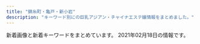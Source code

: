 ```yaml
---
title: "錦糸町・亀戸・新小岩"
description: "キーワード別にの巨乳アジアン・チャイナエステ嬢情報をまとめました。"
---
```


新着画像と新着キーワードをまとめています。
2021年02月18日の情報です。

<DmmAffiliateIns />
<KeywordTable
  shops={
    [
    {
        "name": "\u30d1\u30bf\u30e4",
        "keywords": {
            "\u30bb\u30af\u30b7\u30fc": 1,
            "C": 13
        },
        "station": "JR\u5c0f\u5ca9\u99c5\u5357\u53e3",
        "url": "http://thaipataya.chm.jp/",
        "img_links": [
            "https://chm.jp/domains1/thaipataya/myimg/imgcom37740_sp.png",
            "https://chm.jp/domains1/thaipataya/myimg/imgcom37359_sp.jpg",
            "https://chm.jp/domains1/thaipataya/myimg/imgcom37360_sp.jpg",
            "https://chm.jp/domains1/thaipataya/myimg/imgcom37361_sp.png",
            "https://chm.jp/domains1/thaipataya/myimg/imgcom36605_sp.jpg",
            "https://chm.jp/domains1/thaipataya/myimg/imgcom37655_sp.jpg",
            "https://chm.jp/domains1/thaipataya/myimg/imgcom37663_sp.jpg",
            "https://chm.jp/domains1/thaipataya/myimg/imgcom37656_sp.jpg",
            "https://chm.jp/domains1/thaipataya/myimg/imgcom37733_sp.png",
            "https://chm.jp/domains1/thaipataya/myimg/imgcom37737_sp.png",
            "https://chm.jp/domains1/thaipataya/myimg/imgcom37840_sp.jpg",
            "https://chm.jp/domains1/thaipataya/myimg/imgcom36607_sp.jpg",
            "https://chm.jp/domains1/thaipataya/myimg/imgcom36634_sp.jpg",
            "https://chm.jp/domains1/thaipataya/myimg/imgcom37725_sp.png",
            "https://chm.jp/domains1/thaipataya/myimg/imgcom36633_sp.jpg",
            "https://chm.jp/domains1/thaipataya/myimg/slideimg36560_sp.jpg",
            "https://chm.jp/domains1/thaipataya/myimg/imgcom37839_sp.jpg",
            "https://chm.jp/domains1/thaipataya/myimg/imgcom36579_sp.jpg",
            "https://chm.jp/domains1/thaipataya/myimg/imgcom36606_sp.jpg",
            "https://chm.jp/domains1/thaipataya/myimg/imgcom37841_sp.jpg",
            "https://chm.jp/domains1/thaipataya/myimg/imgcom37834_sp.jpg",
            "https://chm.jp/domains1/thaipataya/myimg/slideimg36562_sp.jpg",
            "https://chm.jp/domains1/thaipataya/myimg/imgcom37728_sp.png",
            "https://chm.jp/domains1/thaipataya/myimg/imgcom36582_sp.jpg",
            "https://chm.jp/domains1/thaipataya/myimg/imgcom37730_sp.png",
            "https://chm.jp/domains1/thaipataya/myimg/imgcom37659_sp.png",
            "https://chm.jp/domains1/thaipataya/myimg/imgcom37668_sp.png",
            "https://chm.jp/domains1/thaipataya/myimg/imgcom37727_sp.png",
            "https://chm.jp/domains1/thaipataya/myimg/imgcom36604_sp.jpg",
            "https://chm.jp/domains1/thaipataya/myimg/imgcom37665_sp.jpg",
            "https://chm.jp/domains1/thaipataya/myimg/imgcom36613_sp.jpg",
            "https://chm.jp/domains1/thaipataya/myimg/imgcom37358_sp.jpg",
            "https://chm.jp/domains1/thaipataya/myimg/imgcom37710_sp.jpg",
            "https://chm.jp/domains1/thaipataya/myimg/imgcom37660_sp.png",
            "https://chm.jp/domains1/thaipataya/myimg/imgcom36565_sp.jpg",
            "https://chm.jp/domains1/thaipataya/myimg/imgcom37654_sp.jpg",
            "https://chm.jp/domains1/thaipataya/myimg/imgcom37667_sp.png",
            "https://chm.jp/domains1/thaipataya/myimg/imgcom36580_sp.jpg",
            "https://chm.jp/domains1/thaipataya/myimg/imgcom37068_sp.png",
            "https://chm.jp/domains1/thaipataya/myimg/imgcom36566_sp.png",
            "https://chm.jp/domains1/thaipataya/myimg/imgcom36635_sp.jpg",
            "https://chm.jp/domains1/thaipataya/myimg/imgcom37174_sp.png",
            "https://chm.jp/domains1/thaipataya/myimg/imgcom37662_sp.png",
            "https://chm.jp/domains1/thaipataya/myimg/imgcom37657_sp.jpg",
            "https://chm.jp/domains1/thaipataya/myimg/imgcom36581_sp.jpg",
            "https://chm.jp/domains1/thaipataya/myimg/imgcom37661_sp.png",
            "https://chm.jp/domains1/thaipataya/myimg/imgcom37789_sp.png",
            "https://chm.jp/domains1/thaipataya/myimg/imgcom37666_sp.jpg",
            "https://chm.jp/domains1/thaipataya/myimg/imgcom37734_sp.png",
            "https://chm.jp/domains1/thaipataya/myimg/imgcom36577_sp.jpg",
            "https://chm.jp/domains1/thaipataya/myimg/imgcom37356_sp.jpg",
            "https://chm.jp/domains1/thaipataya/myimg/imgcom36615_sp.png",
            "https://chm.jp/domains1/thaipataya/myimg/imgcom37916_sp.jpg",
            "https://chm.jp/domains1/thaipataya/myimg/imgcom37357_sp.jpg",
            "https://chm.jp/domains1/thaipataya/myimg/imgcom37738_sp.png",
            "https://chm.jp/domains1/thaipataya/myimg/imgcom37913_sp.jpg",
            "https://chm.jp/domains1/thaipataya/myimg/imgcom37914_sp.jpg",
            "https://chm.jp/domains1/thaipataya/myimg/imgcom36578_sp.jpg",
            "https://chm.jp/sozai/0_4999/bn122_sp.png",
            "https://chm.jp/domains1/thaipataya/myimg/imgcom37172_sp.png",
            "https://chm.jp/domains1/thaipataya/myimg/imgcom37669_sp.jpg",
            "https://chm.jp/domains1/thaipataya/myimg/imgcom37355_sp.jpg",
            "https://chm.jp/domains1/thaipataya/myimg/imgcom37664_sp.png",
            "https://chm.jp/domains1/thaipataya/myimg/imgcom37362_sp.png",
            "https://chm.jp/domains1/thaipataya/myimg/imgcom37729_sp.png",
            "https://chm.jp/domains1/thaipataya/myimg/imgcom36636_sp.jpg",
            "https://chm.jp/domains1/thaipataya/myimg/imgcom37731_sp.png",
            "https://chm.jp/domains1/thaipataya/myimg/imgcom37736_sp.png",
            "https://chm.jp/domains1/thaipataya/myimg/imgcom36619_sp.jpg",
            "https://chm.jp/domains1/thaipataya/myimg/imgcom36603_sp.png",
            "https://chm.jp/domains1/thaipataya/myimg/imgcom37732_sp.png",
            "https://chm.jp/domains1/thaipataya/myimg/imgcom37067_sp.png",
            "https://chm.jp/domains1/thaipataya/myimg/imgcom37653_sp.jpg",
            "https://chm.jp/domains1/thaipataya/myimg/imgcom37915_sp.jpg",
            "https://chm.jp/domains1/thaipataya/myimg/imgcom36614_sp.jpg",
            "https://chm.jp/domains1/thaipataya/myimg/imgcom37833_sp.jpg",
            "https://chm.jp/domains1/thaipataya/myimg/imgcom37177_sp.png",
            "https://chm.jp/domains1/thaipataya/myimg/imgcom36567_sp.jpg",
            "https://chm.jp/domains1/thaipataya/myimg/slideimg36561_sp.jpg",
            "http://chm.jp/img/linebutton_82x20.png",
            "https://chm.jp/sozai/0_4999/bn112_sp.png",
            "https://chm.jp/domains1/thaipataya/myimg/imgcom37726_sp.png",
            "https://chm.jp/domains1/thaipataya/myimg/imgcom37658_sp.png",
            "https://chm.jp/domains1/thaipataya/myimg/imgcom37739_sp.png",
            "https://chm.jp/domains1/thaipataya/myimg/imgcom36618_sp.png"
        ]
    },
    {
        "name": "\u96c5\u82b3",
        "station": "JR\u65b0\u5c0f\u5ca9\u99c5\u5357\u53e3",
        "url": "http://www.o-miyabi.com/",
        "keywords": {
            "98": 2,
            "C": 12,
            "H": 2,
            "84": 2,
            "86": 2,
            "D": 4,
            "85": 4,
            "89": 6
        },
        "img_links": [
            "http://www.o-miyabi.com/s/images/okubokomachi.jpg",
            "http://www.o-miyabi.com/images/rec_09.jpg",
            "http://www.o-miyabi.com/s/images/service_07.png",
            "http://www.o-miyabi.com/s/uploads/01.jpg",
            "http://www.o-miyabi.com/s/images/pc.png",
            "http://www.o-miyabi.com/s/image/nav_hotel.png",
            "http://www.o-miyabi.com/images/index_09.jpg",
            "http://www.o-miyabi.com/s/images/slider/next.png",
            "http://www.o-miyabi.com/images/upload/thumb/db15ea2226867103.jpg",
            "http://www.o-miyabi.com/images/upload/thumb/72ffa1fb925d394b.jpg",
            "http://www.o-miyabi.com/images/upload/thumb/928147996b3538a2.jpg",
            "http://www.o-miyabi.com/s/uploads/08.jpg",
            "http://www.o-miyabi.com/s/image/nav_manga.png",
            "http://www.o-miyabi.com/images/index_07.jpg",
            "http://www.o-miyabi.com/images/index_05.jpg",
            "http://www.o-miyabi.com/images/upload/thumb/e12bb065f2380463.jpg",
            "http://www.o-miyabi.com/images/upload/thumb/6d7987cae648e809.jpg",
            "http://www.o-miyabi.com/images/movie_09.jpg",
            "http://www.o-miyabi.com/s/images/service_01.png",
            "http://www.o-miyabi.com/s/image/nav_sys.png",
            "http://www.o-miyabi.com/s/uploads/02.jpg",
            "http://www.o-miyabi.com/images/index_10.jpg",
            "http://www.o-miyabi.com/images/rec.jpg",
            "http://www.o-miyabi.com/s/uploads/07.jpg",
            "http://www.o-miyabi.com/images/upload/thumb/0dc07af1006255fa.jpg",
            "http://www.o-miyabi.com/s/images/iphone.png",
            "http://www.o-miyabi.com/s/images/slider/1.jpg",
            "http://www.o-miyabi.com/s/uploads/03.jpg",
            "http://www.o-miyabi.com/images/info_02.jpg",
            "http://www.o-miyabi.com/s/image/nav_cast.png",
            "http://www.o-miyabi.com/s/images/t2.jpg",
            "http://www.o-miyabi.com/girl/01.jpg",
            "http://www.o-miyabi.com/images/upload/thumb/6fceb6aef71115ac.jpg",
            "http://www.o-miyabi.com/images/upload/thumb/51d074f8f9cdb905.jpg",
            "http://www.o-miyabi.com/images/upload/thumb/0981f77ac0a1e07f.jpg",
            "http://www.o-miyabi.com/images/upload/thumb/7713de024ddc43e7.jpg",
            "http://www.o-miyabi.com/images/info.jpg",
            "http://www.o-miyabi.com/images/index_04.jpg",
            "http://www.o-miyabi.com/s/images/slider/prev.png",
            "http://www.o-miyabi.com/s/uploads/04.jpg",
            "http://www.o-miyabi.com/images/index_01.jpg",
            "http://www.o-miyabi.com/images/index_18.jpg",
            "http://www.o-miyabi.com/images/upload/thumb/301c9a35b11a384f.jpg",
            "http://www.o-miyabi.com/images/index_13.jpg",
            "http://www.o-miyabi.com/s/image/nav_topics.png",
            "http://www.o-miyabi.com/s/images/slider/3.jpg",
            "http://www.o-miyabi.com/s/images/top_2.jpg",
            "http://www.o-miyabi.com/s/images/t3.jpg",
            "http://www.o-miyabi.com/s/uploads/06.jpg",
            "http://www.o-miyabi.com/s/images/tel.png",
            "http://www.o-miyabi.com/s/images/service_03.png",
            "http://www.o-miyabi.com/images/info_09.jpg",
            "http://www.o-miyabi.com/images/upload/thumb/1a8371be7358f1df.jpg",
            "http://www.o-miyabi.com/images/index_03.jpg",
            "http://www.o-miyabi.com/images/upload/thumb/57af63e7ff71466b.jpg",
            "http://www.o-miyabi.com/s/images/slider/2.jpg",
            "http://www.o-miyabi.com/images/index_16.jpg",
            "http://www.o-miyabi.com/images/index_02.jpg",
            "http://www.o-miyabi.com/images/index_14.jpg",
            "http://www.o-miyabi.com/images/upload/thumb/04d21d82d11bc049.jpg",
            "http://www.o-miyabi.com/s/image/nav_top.png",
            "http://www.o-miyabi.com/images/index_06.jpg",
            "http://www.o-miyabi.com/s/images/t1.jpg",
            "http://www.o-miyabi.com/images/index_19.jpg",
            "http://www.o-miyabi.com/images/staff_09.jpg"
        ]
    },
    {
        "station": "JR\u5c0f\u5ca9\u99c5\u5317\u53e3",
        "name": "\u30de\u30ea\u30a2\u30d9\u30fc\u30e9",
        "img_links": [
            "http://mariabella.ies.fun/images/top.png",
            "http://mariabella.ies.fun/images/ac2.jpg",
            "http://mariabella.ies.fun/images/s-recriut.jpg",
            "http://mariabella.ies.fun/images/pick.jpg",
            "http://mariabella.ies.fun/images/news.jpg",
            "http://mariabella.ies.fun/images/ac3.jpg",
            "http://mariabella.ies.fun/images/mobile.jpg",
            "http://mariabella.ies.fun/images/ac1.jpg",
            "http://mariabella.ies.fun/images/r09.jpg",
            "http://mariabella.ies.fun/images/mobile1.jpg",
            "http://mariabella.ies.fun/images/r04.jpg",
            "http://mariabella.ies.fun/images/r01.jpg",
            "http://mariabella.ies.fun/images/r07.jpg",
            "http://mariabella.ies.fun/images/r02.jpg",
            "http://mariabella.ies.fun/images/r03.jpg",
            "http://mariabella.ies.fun/photos/sites/45/2018/06/2018062706422857.jpg",
            "http://mariabella.ies.fun/photos/sites/45/2019/09/2019091016323921.jpeg",
            "http://mariabella.ies.fun/photos/sites/45/2019/09/2019092717170772.jpeg",
            "http://mariabella.ies.fun/images/r06.jpg",
            "http://mariabella.ies.fun/images/r05.jpg",
            "http://mariabella.ies.fun/images/s-staff.jpg",
            "http://mariabella.ies.fun/images/info.jpg",
            "http://mariabella.ies.fun/photos/sites/45/2020/01/2020012420100278.jpeg"
        ],
        "url": "http://mariabella.ies.fun/",
        "keywords": {
            "\u30bb\u30af\u30b7\u30fc": 3,
            "E": 3
        }
    },
    {
        "station": "JR\u9326\u7cf8\u753a\u99c5\u5317\u53e3",
        "keywords": {},
        "img_links": [
            "http://k-yorocobi.com/images/bar-staff.png",
            "http://k-yorocobi.com/images/bill.jpg",
            "http://k-yorocobi.com/images/b-movie.png",
            "http://k-yorocobi.com/staff/s-yuyu.jpg",
            "http://k-yorocobi.com/images/c-staff.png",
            "http://k-yorocobi.com/staff/s-emi.jpg",
            "http://k-yorocobi.com/images/footer.png",
            "http://k-yorocobi.com/pic/pic1.jpg",
            "http://k-yorocobi.com/images/b-tel.png",
            "http://k-yorocobi.com/pic/pic2.jpg",
            "http://k-yorocobi.com/images/c-interior.png",
            "http://k-yorocobi.com/images/bar-news.png",
            "http://k-yorocobi.com/images/c-top.png",
            "http://k-yorocobi.com/images/bar-cam.png",
            "http://k-yorocobi.com/images/b-awaawa.png",
            "http://k-yorocobi.com/pic/pic3.jpg",
            "http://k-yorocobi.com/staff/s-rina.jpg",
            "http://k-yorocobi.com/images/bar-pickup.png",
            "http://k-yorocobi.com/staff/s-tika.jpg",
            "http://k-yorocobi.com/pic/pic4.jpg",
            "http://k-yorocobi.com/images/bar-interior.png",
            "http://k-yorocobi.com/images/b-mobile.png"
        ],
        "name": "\u3088\u308d\u3053\u3073",
        "url": "http://k-yorocobi.com/"
    },
    {
        "url": "http://ipidiw.com/relaxnomori/",
        "keywords": {
            "93": 1,
            "86": 1,
            "90": 2
        },
        "name": "\u30ea\u30e9\u30c3\u30af\u30b9\u306e\u68ee",
        "img_links": [
            "http://ipidiw.com/relaxnomori/images/tt.jpg",
            "http://ipidiw.com/relaxnomori/images/interior_t.jpg",
            "http://ipidiw.com/relaxnomori/user_data/00000019.jpg",
            "http://ipidiw.com/relaxnomori/images/staff_t.jpg",
            "http://ipidiw.com/relaxnomori/images/news.jpg",
            "http://ipidiw.com/relaxnomori/images/tp.png",
            "http://ipidiw.com/relaxnomori/images/mobile.jpg",
            "http://ipidiw.com/relaxnomori/user_data/00000020.jpg",
            "http://ipidiw.com/relaxnomori/user_data/00000017.jpg",
            "http://ipidiw.com/relaxnomori/images/rem.jpg",
            "http://ipidiw.com/relaxnomori/images/interior.png",
            "http://ipidiw.com/relaxnomori/user_data/00000018.jpg"
        ],
        "station": "\u68ee\u4e0b\u99c5A4\u53e3"
    },
    {
        "url": "http://momiji.me-es.com/",
        "img_links": [
            "http://momiji.me-es.com/images/01.jpg",
            "http://momiji.me-es.com/girl/011.jpg",
            "http://momiji.me-es.com/images/index_04.jpg",
            "http://momiji.me-es.com/girl/010.jpg",
            "http://momiji.me-es.com/images/index_09.jpg",
            "http://momiji.me-es.com/images/index_03.jpg",
            "http://momiji.me-es.com/images/info.jpg",
            "http://momiji.me-es.com/images/info.png",
            "http://momiji.me-es.com/images/index_05.jpg",
            "http://momiji.me-es.com/images/index_14.jpg",
            "http://momiji.me-es.com/girl/016.jpg",
            "http://momiji.me-es.com/girl/08.jpg",
            "http://momiji.me-es.com/images/index_13.jpg",
            "http://momiji.me-es.com/girl/03.jpg",
            "http://momiji.me-es.com/girl/06.jpg",
            "http://momiji.me-es.com/girl/017.jpg",
            "http://momiji.me-es.com/girl/09.jpg",
            "http://momiji.me-es.com/girl/010a.jpg",
            "http://momiji.me-es.com/girl/016a.jpg",
            "http://momiji.me-es.com/girl/011a.jpg",
            "http://momiji.me-es.com/images/index_07.jpg",
            "http://momiji.me-es.com/girl/08a.jpg",
            "http://momiji.me-es.com/images/staff.png",
            "http://momiji.me-es.com/images/assecc.jpg",
            "http://momiji.me-es.com/girl/013.jpg",
            "http://momiji.me-es.com/girl/04.jpg",
            "http://momiji.me-es.com/girl/014.jpg",
            "http://momiji.me-es.com/girl/014a.jpg",
            "http://momiji.me-es.com/girl/05.jpg",
            "http://momiji.me-es.com/girl/02.jpg",
            "http://momiji.me-es.com/images/index_06.jpg",
            "http://momiji.me-es.com/girl/015.jpg",
            "http://momiji.me-es.com/girl/07a.jpg",
            "http://momiji.me-es.com/girl/019.jpg",
            "http://momiji.me-es.com/girl/05a.jpg",
            "http://momiji.me-es.com/girl/06a.jpg",
            "http://momiji.me-es.com/girl/01.jpg",
            "http://momiji.me-es.com/images/index_12.jpg",
            "http://momiji.me-es.com/images/index_08.jpg",
            "http://momiji.me-es.com/girl/015a.jpg",
            "http://momiji.me-es.com/girl/012.jpg",
            "http://momiji.me-es.com/girl/07.jpg",
            "http://momiji.me-es.com/images/index_01.jpg",
            "http://momiji.me-es.com/girl/018.jpg",
            "http://momiji.me-es.com/images/02.jpg",
            "http://momiji.me-es.com/girl/00.jpg"
        ],
        "name": "\u3082\u307f\u3058",
        "station": "JR\u65b0\u5c0f\u5ca9\u99c5\u5317\u53e3",
        "keywords": {
            "87": 6,
            "89": 10,
            "E": 8,
            "84": 2,
            "86": 6,
            "C": 6,
            "85": 4,
            "83": 2,
            "90": 2,
            "D": 10,
            "88": 6
        }
    },
    {
        "img_links": [
            "http://aria.tokyo-relaxtime.asia/img/slick/st-4.jpg",
            "http://aria.tokyo-relaxtime.asia/img/cast/apple-04.jpg",
            "http://aria.tokyo-relaxtime.asia/img/cast/yuri-03.jpg",
            "http://aria.tokyo-relaxtime.asia/img/slick/st-5.jpg",
            "http://aria.tokyo-relaxtime.asia/img/cast/rina-04.jpg",
            "http://aria.tokyo-relaxtime.asia/img/cast/coco-04.jpg",
            "http://aria.tokyo-relaxtime.asia/img/cast/rina-02.jpg",
            "http://aria.tokyo-relaxtime.asia/img/cast/aya-04.jpg",
            "http://aria.tokyo-relaxtime.asia/img/cast/yuri-04.jpg",
            "http://aria.tokyo-relaxtime.asia/img/cast/nana-04.jpg",
            "http://aria.tokyo-relaxtime.asia/img/cast/nana-02.jpg",
            "http://aria.tokyo-relaxtime.asia/img/cast/aya-02.jpg",
            "http://aria.tokyo-relaxtime.asia/img/cast/rina-01.jpg",
            "http://aria.tokyo-relaxtime.asia/img/interior/lobby-1.jpg",
            "http://aria.tokyo-relaxtime.asia/img/cast/yumi-02.jpg",
            "http://aria.tokyo-relaxtime.asia/img/cast/aki-03.jpg",
            "http://aria.tokyo-relaxtime.asia/img/cast/yaya-01.jpg",
            "http://aria.tokyo-relaxtime.asia/img/cast/miki-04.jpg",
            "http://aria.tokyo-relaxtime.asia/img/cast/aya-01.jpg",
            "http://aria.tokyo-relaxtime.asia/img/cast/aki-02.jpg",
            "http://aria.tokyo-relaxtime.asia/img/cast/coco-02.jpg",
            "http://aria.tokyo-relaxtime.asia/img/cast/risa-01.jpg",
            "http://aria.tokyo-relaxtime.asia/img/cast/risa-04.jpg",
            "http://aria.tokyo-relaxtime.asia/img/cast/miki-01.jpg",
            "http://aria.tokyo-relaxtime.asia/img/cast/risa-02.jpg",
            "http://aria.tokyo-relaxtime.asia/img/cast/risa-03.jpg",
            "http://aria.tokyo-relaxtime.asia/img/cast/nana-03.jpg",
            "http://aria.tokyo-relaxtime.asia/img/cast/aki-04.jpg",
            "http://aria.tokyo-relaxtime.asia/img/cast/apple-02.jpg",
            "http://aria.tokyo-relaxtime.asia/img/cast/nana-01.jpg",
            "http://aria.tokyo-relaxtime.asia/img/cast/yumi-01.jpg",
            "http://aria.tokyo-relaxtime.asia/img/interior/corridor-1.jpg",
            "http://aria.tokyo-relaxtime.asia/img/cast/yaya-03.jpg",
            "http://aria.tokyo-relaxtime.asia/img/slick/st-1.jpg",
            "http://aria.tokyo-relaxtime.asia/img/cast/yaya-02.jpg",
            "http://aria.tokyo-relaxtime.asia/img/cast/yuri-01.jpg",
            "http://aria.tokyo-relaxtime.asia/img/cast/yaya-04.jpg",
            "http://aria.tokyo-relaxtime.asia/img/slick/st-2.jpg",
            "http://aria.tokyo-relaxtime.asia/img/cast/apple-03.jpg",
            "http://aria.tokyo-relaxtime.asia/img/cast/yumi-04.jpg",
            "http://aria.tokyo-relaxtime.asia/img/cast/coco-01.jpg",
            "http://aria.tokyo-relaxtime.asia/img/cast/rina-03.jpg",
            "http://aria.tokyo-relaxtime.asia/img/cast/apple-01.jpg",
            "http://aria.tokyo-relaxtime.asia/img/cast/miki-02.jpg",
            "http://aria.tokyo-relaxtime.asia/img/cast/yumi-03.jpg",
            "http://aria.tokyo-relaxtime.asia/img/cast/miki-03.jpg",
            "http://aria.tokyo-relaxtime.asia/img/slick/st-3.jpg",
            "http://aria.tokyo-relaxtime.asia/img/cast/aya-03.jpg",
            "http://aria.tokyo-relaxtime.asia/img/cast/coco-03.jpg",
            "http://aria.tokyo-relaxtime.asia/img/cast/aki-01.jpg"
        ],
        "keywords": {},
        "station": "JR\u5c0f\u5ca9\u99c5\u5317\u53e3",
        "name": "Aria\uff5e\u30a2\u30ea\u30a2\uff5e",
        "url": "http://aria.tokyo-relaxtime.asia/"
    },
    {
        "url": "http://hani-est.xyz/",
        "img_links": [
            "http://hani-est.xyz/images/banna2.jpg",
            "http://hani-est.xyz/images/g6.jpg",
            "http://hani-est.xyz/images/g4.jpg",
            "http://hani-est.xyz/images/new1.jpg",
            "http://hani-est.xyz/images/zi-newface.png",
            "http://hani-est.xyz/images/zi-pri.png",
            "http://hani-est.xyz/images/a1.jpg",
            "http://hani-est.xyz/images/g5.jpg",
            "http://hani-est.xyz/images/banna1.jpg",
            "http://hani-est.xyz/images/zi-ao.png",
            "http://hani-est.xyz/images/g1.jpg",
            "http://hani-est.xyz/images/g2.jpg",
            "http://hani-est.xyz/images/banna.jpg",
            "http://hani-est.xyz/images/top.jpg",
            "http://hani-est.xyz/images/zi-service.png",
            "http://hani-est.xyz/images/zi-staff.png"
        ],
        "keywords": {
            "\u4e73": 11,
            "94": 11,
            "\u5de8\u4e73": 11,
            "83": 11,
            "90": 22,
            "82": 11,
            "E": 11,
            "C": 41
        },
        "station": "\u897f\u5927\u5cf6\u99c5A1\u51fa\u53e3",
        "name": "\u871c\u82b1"
    },
    {
        "keywords": {},
        "station": "JR\u9326\u7cf8\u753a\u99c5\u5357\u53e3",
        "img_links": [
            "http://dccompanyqoo10.cafe24.com/tiffany/images/top/store_bg.png",
            "http://dccompanyqoo10.cafe24.com/tiffany/images/store/store.png",
            "http://dccompanyqoo10.cafe24.com/tiffany/images/common/header.png"
        ],
        "url": "http://cherry-esthe.com/",
        "name": "Cherry"
    },
    {
        "url": "http://iyasimori.jpest.net/",
        "img_links": [
            "http://iyasimori.jpest.net/uploads//sites/37/2021/01/a.jpg",
            "http://iyasimori.jpest.net/uploads//sites/37/2021/01/bj_03.jpg",
            "http://iyasimori.jpest.net/uploads//sites/37/2021/01/g2-2.jpg",
            "http://iyasimori.jpest.net/uploads//sites/37/2021/01/g3-2-150x150.jpg",
            "http://iyasimori.jpest.net/uploads//sites/37/2021/01/mobile.png",
            "http://iyasimori.jpest.net/uploads//sites/37/2021/01/g3-2.jpg",
            "http://iyasimori.jpest.net/uploads//sites/37/2021/01/tite-staff.jpg",
            "http://iyasimori.jpest.net/uploads//sites/37/2021/01/g4.jpg",
            "http://iyasimori.jpest.net/uploads//sites/37/2021/01/r4-1.jpg",
            "http://iyasimori.jpest.net/uploads//sites/37/2021/01/news03.png",
            "http://iyasimori.jpest.net/uploads//sites/37/2021/01/g5-150x150.jpg",
            "http://iyasimori.jpest.net/uploads//sites/37/2021/01/r5.jpg",
            "http://iyasimori.jpest.net/uploads//sites/37/2021/01/a2.jpg",
            "http://iyasimori.jpest.net/uploads//sites/37/2021/01/r6.jpg",
            "http://iyasimori.jpest.net/uploads//sites/37/2021/01/g1-3.jpg",
            "http://iyasimori.jpest.net/uploads//sites/37/2021/01/news01.png",
            "http://iyasimori.jpest.net/uploads//sites/37/2021/01/g2-2-150x150.jpg",
            "http://iyasimori.jpest.net/uploads//sites/37/2021/01/g1-3-150x150.jpg",
            "http://iyasimori.jpest.net/uploads//sites/37/2021/01/g4-150x150.jpg",
            "http://iyasimori.jpest.net/uploads//sites/37/2021/01/r3-1.jpg",
            "http://iyasimori.jpest.net/uploads//sites/37/2021/01/g5.jpg",
            "http://iyasimori.jpest.net/uploads//sites/37/2021/01/top.jpg"
        ],
        "keywords": {},
        "station": "\u9752\u7825\u99c5",
        "name": "\u7652\u3057\u306e\u68ee"
    },
    {
        "img_links": [
            "http://www.es-royal.click/images/b2.jpg",
            "http://www.es-royal.click/images/main_top.jpg",
            "http://www.es-royal.click/images/int2.png",
            "http://www.es-royal.click/images/main_footer.jpg",
            "http://www.es-royal.click/img/miyuki1.jpg",
            "http://www.es-royal.click/images/sys1.png",
            "http://www.es-royal.click/images/7.jpg",
            "http://www.es-royal.click/images/mobile.jpg",
            "http://www.es-royal.click/img/mimi1.jpg",
            "http://www.es-royal.click/images/5.jpg",
            "http://www.es-royal.click/images/4.jpg",
            "http://www.es-royal.click/images/staff_t.jpg",
            "http://www.es-royal.click/images/8.jpg",
            "http://www.es-royal.click/images/news.png",
            "http://www.es-royal.click/images/b1.jpg",
            "http://www.es-royal.click/img/nana1.jpg",
            "http://www.es-royal.click/images/int1.png",
            "http://www.es-royal.click/images/b3.jpg",
            "http://www.es-royal.click/images/head.jpg",
            "http://www.es-royal.click/images/9.jpg",
            "http://www.es-royal.click/img/emi1.jpg",
            "http://www.es-royal.click/images/ta.jpg",
            "http://www.es-royal.click/images/s1.png",
            "http://www.es-royal.click/images/1.jpg",
            "http://www.es-royal.click/images/6.jpg",
            "http://www.es-royal.click/img/aya1.jpg",
            "http://www.es-royal.click/img/ego1.jpg",
            "http://www.es-royal.click/img/momo1.jpg",
            "http://www.es-royal.click/img/momo2.jpg",
            "http://www.es-royal.click/images/interior_t.jpg"
        ],
        "url": "http://www.es-royal.click/",
        "name": "\u5e78\u305b",
        "station": "\u4eac\u6210\u7acb\u77f3\u99c5\u5317\u53e3",
        "keywords": {}
    },
    {
        "station": "JR\u4e80\u6238\u99c5\u6771\u53e3",
        "url": "http://sentsubaki.asia/",
        "name": "\u5343\u693f",
        "img_links": [
            "http://sentsubaki.asia/img/cast/you-02.jpg",
            "http://sentsubaki.asia/img/cast/you-03.jpg",
            "http://sentsubaki.asia/img/cast/miki-02.jpg",
            "http://sentsubaki.asia/img/interior/lobby-1.jpg",
            "http://sentsubaki.asia/img/cast/yumi-02.jpg",
            "http://sentsubaki.asia/img/cast/you-04.jpg",
            "http://sentsubaki.asia/img/cast/yumi-04.jpg",
            "http://sentsubaki.asia/img/cast/yuyu-02.jpg",
            "http://sentsubaki.asia/img/cast/yuyu-01.jpg",
            "http://sentsubaki.asia/img/cast/aya-03.jpg",
            "http://sentsubaki.asia/img/btn_cast.png",
            "http://sentsubaki.asia/img/cast/miki-04.jpg",
            "http://sentsubaki.asia/img/cast/nina-03.jpg",
            "http://sentsubaki.asia/img/head_time.png",
            "http://sentsubaki.asia/img/btn_twitter.png",
            "http://sentsubaki.asia/img/cast/miki-03.jpg",
            "http://sentsubaki.asia/img/interior/lobby-2.jpg",
            "http://sentsubaki.asia/img/cast/you-01.jpg",
            "http://sentsubaki.asia/img/cast/aya-01.jpg",
            "http://sentsubaki.asia/img/coupon_special.png",
            "http://sentsubaki.asia/img/btn_top.png",
            "http://sentsubaki.asia/img/btn_interior.png",
            "http://sentsubaki.asia/img/cast/nina-04.jpg",
            "http://sentsubaki.asia/img/cast/aya-04.jpg",
            "http://sentsubaki.asia/img/cast/miki-01.jpg",
            "http://sentsubaki.asia/img/cast/yuyu-04.jpg",
            "http://sentsubaki.asia/img/cast/yumi-03.jpg",
            "http://sentsubaki.asia/img/head_tel.png"
        ],
        "keywords": {}
    },
    {
        "img_links": [
            "http://www.hu-wa.work/images/4.png",
            "http://www.hu-wa.work/images/int2.png",
            "http://www.hu-wa.work/img/miki1.jpg",
            "http://www.hu-wa.work/img/kaori1.jpg",
            "http://www.hu-wa.work/images/5.png",
            "http://www.hu-wa.work/staff/miki.jpg",
            "http://www.hu-wa.work/images/interior_t.jpg",
            "http://www.hu-wa.work/img/miho1.jpg",
            "http://www.hu-wa.work/images/int1.png",
            "http://www.hu-wa.work/images/tel.jpg",
            "http://www.hu-wa.work/images/2.png",
            "http://www.hu-wa.work/staff/miho.jpg",
            "http://www.hu-wa.work/staff/yuna.jpg",
            "http://www.hu-wa.work/img/yuna1.jpg",
            "http://www.hu-wa.work/staff/ayumi.jpg",
            "http://www.hu-wa.work/images/sys.png",
            "http://www.hu-wa.work/images/1.png",
            "http://www.hu-wa.work/images/ta.jpg",
            "http://www.hu-wa.work/img/maya1.jpg",
            "http://www.hu-wa.work/images/s1.png",
            "http://www.hu-wa.work/img/ayumi1.jpg",
            "http://www.hu-wa.work/images/staff_t.jpg",
            "http://www.hu-wa.work/staff/maya.jpg",
            "http://www.hu-wa.work/images/3.png",
            "http://www.hu-wa.work/staff/kaori.jpg",
            "http://www.hu-wa.work/images/head.jpg",
            "http://www.hu-wa.work/images/news.png",
            "http://www.hu-wa.work/images/6.png"
        ],
        "url": "http://www.hu-wa.work/",
        "station": "JR\u5c0f\u5ca9\u99c5\u5357\u53e3",
        "keywords": {},
        "name": "Angel\u2019s Smile"
    },
    {
        "name": "Remoon",
        "keywords": {},
        "url": "http://yousei.xyz/",
        "station": "JR\u4e80\u6238\u99c5\u6771\u53e3",
        "img_links": [
            "http://yousei.xyz/images/g3.jpg",
            "http://yousei.xyz/images/g1.jpg",
            "http://yousei.xyz/images/r3.jpg",
            "http://yousei.xyz/images/r2.jpg",
            "http://yousei.xyz/images/r4.jpg",
            "http://yousei.xyz/images/g5.jpg",
            "http://yousei.xyz/images/top.png",
            "http://yousei.xyz/images/g4.jpg",
            "http://yousei.xyz/images/r1.jpg",
            "http://yousei.xyz/images/g2.jpg",
            "http://yousei.xyz/images/recuit.jpg",
            "http://yousei.xyz/images/g6.jpg"
        ]
    },
    {
        "img_links": [
            "http://biwert.xyz/uploads/180620/1-1P62010193X63.jpg",
            "http://biwert.xyz/uploads/201003/1-2010031G3421X.jpg",
            "http://biwert.xyz/templets/default/picture/news.jpg",
            "http://biwert.xyz/images/1-1P621101232H4.png",
            "http://biwert.xyz/uploads/201003/1-2010031G415110.jpg",
            "http://biwert.xyz/uploads/201006/1-2010061A941445.jpg",
            "http://biwert.xyz/templets/default/picture/staff_t.jpg",
            "http://biwert.xyz/uploads/180620/1-1P620101629244.png",
            "http://biwert.xyz/uploads/180620/1-1P62010154K00.png",
            "http://biwert.xyz/uploads/201007/1-20100G4464b26.jpg",
            "http://biwert.xyz/uploads/201003/1-2010031G35C32.jpg",
            "http://biwert.xyz/uploads/201109/1-201109141105216.jpg",
            "http://biwert.xyz/templets/default/picture/head.jpg",
            "http://biwert.xyz/uploads/201003/1-2010031G432629.jpg",
            "http://biwert.xyz/templets/default/picture/interior_t.jpg",
            "http://biwert.xyz/uploads/201006/1-2010061F032C0.jpg",
            "http://biwert.xyz/uploads/allimg/180620/1-1P620101640O8.png",
            "http://biwert.xyz/uploads/allimg/180620/1-1P6201013133b.jpg",
            "http://biwert.xyz/templets/default/picture/rec1.png"
        ],
        "url": "http://biwert.xyz/",
        "station": "JR\u5c0f\u5ca9\u99c5\u5317\u53e3",
        "name": "\u4e00\u6642",
        "keywords": {
            "G": 9,
            "E": 18
        }
    },
    {
        "station": "JR\u9326\u7cf8\u753a\u99c5\u5317\u53e3",
        "url": "https://iyashinoizumi.com/",
        "name": "\u7652\u3057\u306e\u6cc9",
        "img_links": [
            "https://iyashinoizumi.com/wp-content/uploads/2019/06/2DD3549C-F937-441D-B0E3-E26520ACFABD-e1559410733851.jpeg",
            "https://iyashinoizumi.com/wp-content/uploads/2019/06/5293C707-270F-4802-8168-1493DA07DDAE.jpeg",
            "https://iyashinoizumi.com/wp-content/uploads/7208DC4D-6E47-49CE-B1C0-3607E54E114B-210x300.jpeg",
            "https://iyashinoizumi.com/wp-content/uploads/rin.jpg",
            "https://iyashinoizumi.com/wp-content/uploads/2019/06/001.jpg",
            "https://iyashinoizumi.com/wp-content/uploads/7208DC4D-6E47-49CE-B1C0-3607E54E114B.jpeg",
            "https://iyashinoizumi.com/wp-content/uploads/0731EF09-7405-4B36-8468-B17A307EB894-e1579436226478.jpeg",
            "https://iyashinoizumi.com/wp-content/uploads/5AA02D30-2C43-42C1-BE02-48E5A5C27E91-226x300.jpeg",
            "https://iyashinoizumi.com/wp-content/uploads/0731EF09-7405-4B36-8468-B17A307EB894.jpeg",
            "https://iyashinoizumi.com/wp-content/uploads/5AA02D30-2C43-42C1-BE02-48E5A5C27E91.jpeg",
            "https://iyashinoizumi.com/wp-content/uploads/0731EF09-7405-4B36-8468-B17A307EB894-197x300.jpeg",
            "https://iyashinoizumi.com/wp-content/uploads/2019/06/opening-e1560089346906-1024x314.png",
            "https://iyashinoizumi.com/wp-content/uploads/2019/06/momoko1.jpg",
            "https://iyashinoizumi.com/wp-content/uploads/2019/06/43D6BE9C-43F6-45C2-95E5-E775CE725D67.jpeg",
            "https://iyashinoizumi.com/wp-content/uploads/2019/06/50CD669B-0FFA-4734-B898-EB3D53E95C21.jpeg",
            "https://iyashinoizumi.com/wp-content/uploads/9B89E764-B754-425D-A9AC-BB5566FA6AC4.jpeg",
            "https://iyashinoizumi.com/wp-content/uploads/9B89E764-B754-425D-A9AC-BB5566FA6AC4-270x300.jpeg"
        ],
        "keywords": {
            "\u30bb\u30af\u30b7\u30fc": 2
        }
    },
    {
        "station": "JR\u9326\u7cf8\u753a\u99c5",
        "name": "\u306a\u306a",
        "img_links": [
            "http://nanaesute.pw/images/top_bn2.jpg",
            "http://nanaesute.pw/images/g1.jpg",
            "http://nanaesute.pw/images/top_bn1.jpg",
            "http://nanaesute.pw/images/flash1.jpg",
            "http://nanaesute.pw/images/flash.jpg",
            "http://nanaesute.pw/images/side3.png",
            "http://nanaesute.pw/images/g3.jpg",
            "http://nanaesute.pw/images/top.png"
        ],
        "url": "http://nanaesute.pw/",
        "keywords": {
            "C": 7
        }
    },
    {
        "name": "\u30a8\u30eb\u30b0\u30e9\u30f3\u30c7-elgrande-",
        "keywords": {},
        "img_links": [
            "http://el-grande.asia/img/cast/baby-02.jpg",
            "http://el-grande.asia/img/cast/baby-01.jpg",
            "http://el-grande.asia/img/cast/haru-01.jpg",
            "http://el-grande.asia/img/cast/haru-02.jpg",
            "http://el-grande.asia/img/cast/rey-02.jpg",
            "http://el-grande.asia/img/cast/baby-03.jpg",
            "http://el-grande.asia/img/cast/mei-04.jpg",
            "http://el-grande.asia/img/cast/belu-02.jpg",
            "http://el-grande.asia/img/cast/mai-01.jpg",
            "http://el-grande.asia/img/cast/hana-01.jpg",
            "http://el-grande.asia/img/btn_cast.png",
            "http://el-grande.asia/img/cast/misa-01.jpg",
            "http://el-grande.asia/img/cast/belu-04.jpg",
            "http://el-grande.asia/img/cast/hana-02.jpg",
            "http://el-grande.asia/img/btn_top.png",
            "http://el-grande.asia/img/dagger.png",
            "http://el-grande.asia/img/cast/sara-05.jpg",
            "http://el-grande.asia/img/interior/corridor-1.jpg",
            "http://el-grande.asia/img/cast/ringo-03.jpg",
            "http://el-grande.asia/img/cast/aki-04.jpg",
            "http://el-grande.asia/img/cast/mei-01.jpg",
            "http://el-grande.asia/img/cast/lucy-02.jpg",
            "http://el-grande.asia/img/cast/sara-06.jpg",
            "http://el-grande.asia/img/interior/shower-4.jpg",
            "http://el-grande.asia/img/cast/hana-04.jpg",
            "http://el-grande.asia/img/cast/sara-08.jpg",
            "http://el-grande.asia/img/cast/ringo-01.jpg",
            "http://el-grande.asia/img/cast/rey-01.jpg",
            "http://el-grande.asia/img/cast/haru-03.jpg",
            "http://el-grande.asia/img/cast/belu-03.jpg",
            "http://el-grande.asia/img/cast/baby-04.jpg",
            "http://el-grande.asia/img/cast/haru-04.jpg",
            "http://el-grande.asia/img/cast/mai-04.jpg",
            "http://el-grande.asia/img/cast/aki-02.jpg",
            "http://el-grande.asia/img/cast/ringo-02.jpg",
            "http://el-grande.asia/img/cast/lucy-04.jpg",
            "http://el-grande.asia/img/cast/ringo-04.jpg",
            "http://el-grande.asia/img/cast/aki-03.jpg",
            "http://el-grande.asia/img/btn_interior.png",
            "http://el-grande.asia/img/btn_twitter.png",
            "http://el-grande.asia/img/cast/rey-04.jpg",
            "http://el-grande.asia/img/cast/lucy-01.jpg",
            "http://el-grande.asia/img/cast/misa-04.jpg",
            "http://el-grande.asia/img/cast/lucy-03.jpg",
            "http://el-grande.asia/img/cast/mai-03.jpg",
            "http://el-grande.asia/img/cast/hana-03.jpg",
            "http://el-grande.asia/img/cast/aki-01.jpg",
            "http://el-grande.asia/img/cast/belu-01.jpg",
            "http://el-grande.asia/img/cast/mei-02.jpg",
            "http://el-grande.asia/img/cast/mei-03.jpg",
            "http://el-grande.asia/img/interior/lobby-1.jpg"
        ],
        "station": "JR\u65b0\u5c0f\u5ca9\u99c5\u5357\u53e3",
        "url": "http://el-grande.asia/"
    },
    {
        "keywords": {
            "92": 14,
            "D": 126,
            "C": 70,
            "E": 14,
            "87": 28,
            "88": 14,
            "89": 14,
            "86": 28,
            "85": 98,
            "83": 14
        },
        "name": "KIRARA",
        "station": "JR\u9326\u7cf8\u753a\u99c5\u5317\u53e3",
        "img_links": [
            "https://kinshicho-mensesthe.net/staff2/satomi-s1.jpg",
            "https://kinshicho-mensesthe.net/staff2/yumi-s1.jpg",
            "https://kinshicho-mensesthe.net/room/esthe1.jpg",
            "https://kinshicho-mensesthe.net/button/blog.png",
            "https://kinshicho-mensesthe.net/staff2/sora-l1.jpg",
            "https://kinshicho-mensesthe.net/staff2/rika-s1.jpg",
            "https://kinshicho-mensesthe.net/staff2/sera-l1.jpg",
            "https://kinshicho-mensesthe.net/staff2/kiki-l1.jpg",
            "https://kinshicho-mensesthe.net/room/1-s.jpg",
            "https://kinshicho-mensesthe.net/staff2/sakura-s2.jpg",
            "https://kinshicho-mensesthe.net/images/header3.png",
            "https://kinshicho-mensesthe.net/images/main1.jpg",
            "https://kinshicho-mensesthe.net/staff2/kiki-s1.jpg",
            "https://kinshicho-mensesthe.net/staff2/moe-s1.jpg",
            "https://kinshicho-mensesthe.net/images/camp.png",
            "https://kinshicho-mensesthe.net/staff2/yuki-l1.jpg",
            "https://kinshicho-mensesthe.net/staff2/mai-l1.jpg",
            "https://kinshicho-mensesthe.net/room/3-s.jpg",
            "https://kinshicho-mensesthe.net/mens-esthe-massage/2020/10/17/moe-s1.jpg",
            "https://kinshicho-mensesthe.net/staff2/rika-l1.jpg",
            "https://kinshicho-mensesthe.net/staff2/sera-s1.jpg",
            "https://kinshicho-mensesthe.net/staff2/yuka-s1.jpg",
            "https://kinshicho-mensesthe.net/mens-esthe-massage/2020/02/06/satomi-s1.jpg",
            "https://kinshicho-mensesthe.net/room/2-s.jpg",
            "https://kinshicho-mensesthe.net/staff2/sora-s1.jpg",
            "https://kinshicho-mensesthe.net/images/qrcode.png",
            "https://kinshicho-mensesthe.net/staff2/rui-l1.jpg",
            "https://kinshicho-mensesthe.net/room/2-l.jpg",
            "https://kinshicho-mensesthe.net/images/clear.png",
            "https://kinshicho-mensesthe.net/mens-esthe-massage/2020/02/06/sora-s1.jpg",
            "https://kinshicho-mensesthe.net/staff2/kokomi-s1.jpg",
            "https://kinshicho-mensesthe.net/staff2/haruka-l1.jpg",
            "https://kinshicho-mensesthe.net/room/5-l.jpg",
            "https://kinshicho-mensesthe.net/room/1-l.jpg",
            "https://kinshicho-mensesthe.net/images/flower.png",
            "https://kinshicho-mensesthe.net/room/6-s.jpg",
            "https://kinshicho-mensesthe.net/button/staff.png",
            "https://kinshicho-mensesthe.net/room/esthe2.jpg",
            "https://kinshicho-mensesthe.net/images/footer-l.png",
            "https://kinshicho-mensesthe.net/images/main-sp.jpg",
            "https://kinshicho-mensesthe.net/staff2/saki-l1.jpg",
            "https://kinshicho-mensesthe.net/room/6-l.jpg",
            "https://kinshicho-mensesthe.net/staff2/mai-s1.jpg",
            "https://kinshicho-mensesthe.net/room/3-l.jpg",
            "https://kinshicho-mensesthe.net/staff2/sakura-l2.jpg",
            "https://kinshicho-mensesthe.net/button/home.png",
            "https://kinshicho-mensesthe.net/staff2/yuki-s1.jpg",
            "https://kinshicho-mensesthe.net/room/esthe3.jpg",
            "https://kinshicho-mensesthe.net/images/footer-r.png",
            "https://kinshicho-mensesthe.net/staff2/satomi-l1.jpg",
            "https://kinshicho-mensesthe.net/staff2/yumi-l1.jpg",
            "https://kinshicho-mensesthe.net/staff2/haruka-s1.jpg",
            "https://kinshicho-mensesthe.net/room/4-s.jpg",
            "https://kinshicho-mensesthe.net/staff2/saki-s1.jpg",
            "https://kinshicho-mensesthe.net/room/5-s.jpg",
            "https://kinshicho-mensesthe.net/room/4-l.jpg",
            "https://kinshicho-mensesthe.net/mens-esthe-massage/2020/01/22/yuki-s1.jpg",
            "https://kinshicho-mensesthe.net/staff2/rui-s1.jpg",
            "https://kinshicho-mensesthe.net/staff2/kokomi-l1.jpg"
        ],
        "url": "https://kinshicho-mensesthe.net/"
    },
    {
        "station": "JR\u4e80\u6238\u99c5\u6771\u53e3",
        "keywords": {
            "C": 7
        },
        "img_links": [
            "http://miyabi-aroma.xyz/images/index-rose_13.png",
            "http://miyabi-aroma.xyz/images/11.png",
            "http://miyabi-aroma.xyz/images/staff/3/yaya2.jpg",
            "http://miyabi-aroma.xyz/images/nav/nav-info.jpg",
            "http://miyabi-aroma.xyz/images/staff/3/yaya1.jpg",
            "http://miyabi-aroma.xyz/images/staff/3/rina.jpg",
            "http://miyabi-aroma.xyz/images/staff/3/ami2.jpg",
            "http://miyabi-aroma.xyz/images/3/2.jpg",
            "http://miyabi-aroma.xyz/images/index-rose_02.png",
            "http://miyabi-aroma.xyz/images/staff/3/kiki.jpg",
            "http://miyabi-aroma.xyz/images/staff/3/miya2.jpg",
            "http://miyabi-aroma.xyz/images/nav/nav-sys.jpg",
            "http://miyabi-aroma.xyz/images/nav/nav-staff.jpg",
            "http://miyabi-aroma.xyz/images/shishu/se1.jpg",
            "http://miyabi-aroma.xyz/images/staff/3/kiki2.jpg",
            "http://miyabi-aroma.xyz/images/3/1.jpg",
            "http://miyabi-aroma.xyz/images/index-rose_04.png",
            "http://miyabi-aroma.xyz/images/index-rose_09.png",
            "http://miyabi-aroma.xyz/images/shishu/se2.jpg",
            "http://miyabi-aroma.xyz/images/staff/3/ami.jpg",
            "http://miyabi-aroma.xyz/images/nav/nav-job.jpg",
            "http://miyabi-aroma.xyz/images/staff/3/miya.jpg",
            "http://miyabi-aroma.xyz/images/staff/3/yami.jpg",
            "http://miyabi-aroma.xyz/images/staff/3/rina2.jpg",
            "http://miyabi-aroma.xyz/images/1801706901.jpg",
            "http://miyabi-aroma.xyz/images/index-rose_07.png"
        ],
        "name": "\u685c",
        "url": "http://miyabi-aroma.xyz/"
    },
    {
        "name": "Lucky\uff5e\u30e9\u30c3\u30ad\u30fc\uff5e",
        "url": "http://www.es-raku.link/",
        "img_links": [
            "http://www.es-raku.link/images/int2.png",
            "http://www.es-raku.link/images/7.jpg",
            "http://www.es-raku.link/img/ruru1.jpg",
            "http://www.es-raku.link/images/sys1.jpg",
            "http://www.es-raku.link/images/8.jpg",
            "http://www.es-raku.link/images/9.jpg",
            "http://www.es-raku.link/images/menu/staff.png",
            "http://www.es-raku.link/images/staff_t.png",
            "http://www.es-raku.link/img/mai1.jpg",
            "http://www.es-raku.link/img/lucky1.jpg",
            "http://www.es-raku.link/images/menu/top.png",
            "http://www.es-raku.link/images/line.png",
            "http://www.es-raku.link/images/menu/interior.png",
            "http://www.es-raku.link/staff/riri.jpg",
            "http://www.es-raku.link/staff/lucky.jpg",
            "http://www.es-raku.link/images/rtel.jpg",
            "http://www.es-raku.link/images/news.jpg",
            "http://www.es-raku.link/images/3.jpg",
            "http://www.es-raku.link/images/list.jpg",
            "http://www.es-raku.link/images/6.jpg",
            "http://www.es-raku.link/staff/ayaka.jpg",
            "http://www.es-raku.link/img/riri1.jpg",
            "http://www.es-raku.link/images/mobile.jpg",
            "http://www.es-raku.link/img/ayaka1.jpg",
            "http://www.es-raku.link/staff/yuki.jpg",
            "http://www.es-raku.link/images/interior_t.png",
            "http://www.es-raku.link/images/r2.jpg",
            "http://www.es-raku.link/images/r1.jpg",
            "http://www.es-raku.link/images/head.png",
            "http://www.es-raku.link/images/1.jpg",
            "http://www.es-raku.link/staff/kaori.jpg",
            "http://www.es-raku.link/staff/mai.jpg",
            "http://www.es-raku.link/images/2.jpg",
            "http://www.es-raku.link/img/kaori1.jpg",
            "http://www.es-raku.link/img/yuki1.jpg",
            "http://www.es-raku.link/images/tel.jpg",
            "http://www.es-raku.link/images/int1.png",
            "http://www.es-raku.link/staff/ruru.jpg"
        ],
        "keywords": {},
        "station": "JR\u9326\u7cf8\u753a\u99c5\u5357\u53e3"
    },
    {
        "station": "JR\u4e80\u6238\u99c5\u5317\u53e3",
        "url": "http://yukinosakura.tyo.cm/",
        "img_links": [
            "http://yukinosakura.a2.webnavi.work/upload/sites/72/2020/04/2020040708052434.jpg",
            "http://yukinosakura.tyo.cm/images/s_staff.jpg",
            "http://yukinosakura.tyo.cm/images/mobile.jpg",
            "http://yukinosakura.a2.webnavi.work/upload/sites/72/2020/04/2020040708052118.jpg",
            "http://yukinosakura.tyo.cm/images/top.jpg",
            "http://yukinosakura.a2.webnavi.work/upload/sites/72/2020/04/2020040708052353.jpg",
            "http://yukinosakura.tyo.cm/images/room4.jpg",
            "http://yukinosakura.tyo.cm/images/s_shedule.jpg",
            "http://yukinosakura.tyo.cm/images/s_news.jpg",
            "http://yukinosakura.tyo.cm/images/room3.jpg",
            "http://yukinosakura.tyo.cm/images/room2.jpg",
            "http://yukinosakura.tyo.cm/images/room1.jpg",
            "http://yukinosakura.a2.webnavi.work/upload/sites/72/2020/04/2020040708052241.jpg",
            "http://yukinosakura.a2.webnavi.work/upload/sites/72/2020/04/2020040708052456.jpg"
        ],
        "keywords": {
            "D": 24,
            "C": 18,
            "85": 12,
            "83": 6,
            "86": 12
        },
        "name": "\u685c\u82b1"
    },
    {
        "station": "JR\u65b0\u5c0f\u5ca9\u99c5\u5357\u53e3",
        "url": "http://y-rlx.net/",
        "img_links": [
            "http://y-rlx.net/images/rex_16.jpg",
            "http://y-rlx.net/images/rec.jpg",
            "http://y-rlx.net/images/index_19.png",
            "http://y-rlx.net/girl/07.jpg",
            "http://y-rlx.net/girl/05a.jpg",
            "http://y-rlx.net/images/index_04.png",
            "http://y-rlx.net/images/info.png",
            "http://y-rlx.net/girl/01.jpg",
            "http://y-rlx.net/images/index_09.jpg",
            "http://y-rlx.net/images/index_07.png",
            "http://y-rlx.net/images/line.jpg",
            "http://y-rlx.net/images/staff_16.jpg",
            "http://y-rlx.net/images/acc_16.jpg",
            "http://y-rlx.net/images/02.png",
            "http://y-rlx.net/images/index_13.jpg",
            "http://y-rlx.net/girl/06.jpg",
            "http://y-rlx.net/girl/09a.jpg",
            "http://y-rlx.net/girl/02.jpg",
            "http://y-rlx.net/girl/07a.jpg",
            "http://y-rlx.net/images/rec_16.jpg",
            "http://y-rlx.net/images/index_14.png",
            "http://y-rlx.net/images/01.png",
            "http://y-rlx.net/girl/p01.jpg",
            "http://y-rlx.net/girl/08.jpg",
            "http://y-rlx.net/images/acc_tit01.jpg",
            "http://y-rlx.net/girl/09.jpg",
            "http://y-rlx.net/images/index_21.jpg",
            "http://y-rlx.net/girl/010.jpg",
            "http://y-rlx.net/images/sys_16.jpg",
            "http://y-rlx.net/images/acc_tit.jpg",
            "http://y-rlx.net/images/index_11.jpg",
            "http://y-rlx.net/images/index_12.jpg",
            "http://y-rlx.net/girl/00.jpg",
            "http://y-rlx.net/images/index_02.png",
            "http://y-rlx.net/girl/03.jpg",
            "http://y-rlx.net/images/index_10.jpg",
            "http://y-rlx.net/girl/03a.jpg",
            "http://y-rlx.net/girl/010a.jpg",
            "http://y-rlx.net/images/acc_tit03.jpg",
            "http://y-rlx.net/images/sys.jpg",
            "http://y-rlx.net/images/index_23.jpg",
            "http://y-rlx.net/images/index_08.jpg",
            "http://y-rlx.net/images/03.png",
            "http://y-rlx.net/images/index_16.png",
            "http://y-rlx.net/girl/05.jpg",
            "http://y-rlx.net/images/index_06.png"
        ],
        "name": "\u7f8e\u697d",
        "keywords": {
            "90": 1,
            "85": 1,
            "87": 1,
            "86": 2,
            "92": 1,
            "95": 2,
            "89": 1
        }
    },
    {
        "station": "JR\u9326\u7cf8\u753a\u99c5\u5317\u53e3",
        "url": "http://kinshicho-es.xyz/",
        "keywords": {
            "C": 7
        },
        "img_links": [
            "http://kinshicho-es.xyz/images/g0.jpg",
            "http://kinshicho-es.xyz/images/kanban.jpg",
            "http://kinshicho-es.xyz/images/r3.jpg",
            "http://kinshicho-es.xyz/images/left1_2_02.jpg",
            "http://kinshicho-es.xyz/images/g5.jpg",
            "http://kinshicho-es.xyz/images/news-tit1.jpg",
            "http://kinshicho-es.xyz/images/g2.jpg",
            "http://kinshicho-es.xyz/images/r2.jpg",
            "http://kinshicho-es.xyz/images/g41.jpg",
            "http://kinshicho-es.xyz/images/r1.jpg",
            "http://kinshicho-es.xyz/images/g51.jpg",
            "http://kinshicho-es.xyz/images/r4.jpg",
            "http://kinshicho-es.xyz/images/g3.jpg",
            "http://kinshicho-es.xyz/images/top1.jpg",
            "http://kinshicho-es.xyz/images/b2.jpg",
            "http://kinshicho-es.xyz/images/top.jpg",
            "http://kinshicho-es.xyz/images/b1.jpg"
        ],
        "name": "\u30b9\u30c1\u30e5\u30ef\u306e\u30b9\u30de\u30a4\u30eb"
    },
    {
        "url": "http://kameido.info/",
        "keywords": {
            "C": 15
        },
        "name": "\u604b\u4eba",
        "station": "JR\u4e80\u6238\u99c5\u5317\u53e3",
        "img_links": [
            "http://kameido.info/images/g0.jpg",
            "http://kameido.info/images/3.jpg",
            "http://kameido.info/images/4.jpg",
            "http://kameido.info/images/mobile.png",
            "http://kameido.info/images/r2.jpg",
            "http://kameido.info/images/new1.jpg",
            "http://kameido.info/images/r4.jpg",
            "http://kameido.info/images/6.jpg",
            "http://kameido.info/images/2.jpg",
            "http://kameido.info/images/r1.jpg",
            "http://kameido.info/images/1.jpg",
            "http://kameido.info/images/top.jpg",
            "http://kameido.info/images/r3.jpg",
            "http://kameido.info/images/5.jpg"
        ]
    },
    {
        "name": "Mirage\uff5e\u30df\u30e9\u30fc\u30b8\u30e5\uff5e",
        "url": "http://mirage.sweet-relaxation.com/",
        "keywords": {},
        "img_links": [
            "http://mirage.sweet-relaxation.com/img/interior/corridor-1.jpg",
            "http://mirage.sweet-relaxation.com/img/cast/yumi-02.jpg",
            "http://mirage.sweet-relaxation.com/img/cast/yaya-01.jpg",
            "http://mirage.sweet-relaxation.com/img/cast/olive-02.jpg",
            "http://mirage.sweet-relaxation.com/img/cast/eri-03.jpg",
            "http://mirage.sweet-relaxation.com/img/cast/nanar-03.jpg",
            "http://mirage.sweet-relaxation.com/img/cast/yaya-03.jpg",
            "http://mirage.sweet-relaxation.com/img/cast/miya-03.jpg",
            "http://mirage.sweet-relaxation.com/img/cast/olive-01.jpg",
            "http://mirage.sweet-relaxation.com/img/cast/yumi-01.jpg",
            "http://mirage.sweet-relaxation.com/img/cast/nina-03.jpg",
            "http://mirage.sweet-relaxation.com/img/cast/nina-02.jpg",
            "http://mirage.sweet-relaxation.com/img/cast/nina-01.jpg",
            "http://mirage.sweet-relaxation.com/img/cast/miya-02.jpg",
            "http://mirage.sweet-relaxation.com/img/cast/key-01.jpg",
            "http://mirage.sweet-relaxation.com/img/cast/key-02.jpg",
            "http://mirage.sweet-relaxation.com/img/cast/yaya-02.jpg",
            "http://mirage.sweet-relaxation.com/img/cast/olive-03.jpg",
            "http://mirage.sweet-relaxation.com/img/cast/yumi-03.jpg",
            "http://mirage.sweet-relaxation.com/img/cast/nanar-01.jpg",
            "http://mirage.sweet-relaxation.com/img/cast/ran-02.jpg",
            "http://mirage.sweet-relaxation.com/img/cast/eri-02.jpg",
            "http://mirage.sweet-relaxation.com/img/cast/miya-01.jpg",
            "http://mirage.sweet-relaxation.com/img/cast/ran-01.jpg",
            "http://mirage.sweet-relaxation.com/img/cast/ran-03.jpg",
            "http://mirage.sweet-relaxation.com/img/cast/key-03.jpg",
            "http://mirage.sweet-relaxation.com/img/cast/nanar-02.jpg",
            "http://mirage.sweet-relaxation.com/img/cast/eri-01.jpg"
        ],
        "station": "JR\u4e80\u6238\u99c5\u6771\u53e3"
    },
    {
        "station": "JR\u4e80\u6238\u99c5\u5317\u53e3",
        "name": "\u842c\u751f\u697c",
        "img_links": [
            "https://kameido-massage.com/menu/home.png",
            "https://kameido-massage.com/staff/erika-s1.jpg",
            "https://kameido-massage.com/images/top1.jpg",
            "https://kameido-massage.com/room/room-l4.jpg",
            "https://kameido-massage.com/images/main-small.jpg",
            "https://kameido-massage.com/icon/twitter.png",
            "https://scdn.line-apps.com/n/line_add_friends/btn/ja.png",
            "https://kameido-massage.com/2019/11/10/erika-s1.jpg",
            "https://kameido-massage.com/room/room-l5.jpg",
            "https://kameido-massage.com/room/room-l1.jpg",
            "https://kameido-massage.com/images/footer-r.png",
            "https://kameido-massage.com/2020/07/17/mika-s1.jpg",
            "https://kameido-massage.com/staff/nana-l1.jpg",
            "https://kameido-massage.com/staff/yuki-s1.jpg",
            "https://kameido-massage.com/images/header3.png",
            "https://kameido-massage.com/images/top2.jpg",
            "https://kameido-massage.com/icon/line.png",
            "https://kameido-massage.com/menu/blog.png",
            "https://kameido-massage.com/staff/yuki-l1.jpg",
            "https://kameido-massage.com/images/top3.jpg",
            "https://kameido-massage.com/staff/mimi-l1.jpg",
            "https://kameido-massage.com/staff/mirei-s1.jpg",
            "https://kameido-massage.com/button/home.png",
            "https://kameido-massage.com/room/room-l6.jpg",
            "https://kameido-massage.com/images/qrcode.png",
            "https://kameido-massage.com/2019/10/29/yuri-s1.jpg",
            "https://kameido-massage.com/staff/yuka-l1.jpg",
            "https://kameido-massage.com/images/main-sp.jpg",
            "https://kameido-massage.com/menu/staff.png",
            "https://kameido-massage.com/room/room-l3.jpg",
            "https://kameido-massage.com/icon/yelp.png",
            "https://kameido-massage.com/2019/11/02/yuka-s1.jpg",
            "https://kameido-massage.com/button/staff.png",
            "https://kameido-massage.com/2020/05/15/kazumi-s1.jpg",
            "https://kameido-massage.com/2020/03/28/nana-s1.jpg",
            "https://kameido-massage.com/room/room-l2.jpg",
            "https://kameido-massage.com/staff/nana-s1.jpg",
            "https://kameido-massage.com/menu/info.png",
            "https://kameido-massage.com/staff/mimi-s1.jpg",
            "https://kameido-massage.com/icon/facebook.png",
            "https://kameido-massage.com/link/mens-esthe.png",
            "https://kameido-massage.com/images/flower.png",
            "https://kameido-massage.com/images/clear.png",
            "https://kameido-massage.com/staff/yuka-s1.jpg",
            "https://kameido-massage.com/2019/12/25/mika-s1.jpg",
            "https://kameido-massage.com/button/blog.png",
            "https://kameido-massage.com/images/main-top.jpg",
            "https://kameido-massage.com/staff/erika-l1.jpg",
            "https://kameido-massage.com/images/footer-l.png"
        ],
        "keywords": {},
        "url": "https://kameido-massage.com/"
    },
    {
        "url": "https://piano.sweet-relaxation.com/",
        "keywords": {},
        "name": "Piano",
        "station": "JR\u65b0\u5c0f\u5ca9\u99c5\u5357\u53e3",
        "img_links": [
            "https://piano.sweet-relaxation.com/img/slick/sl-3.jpg",
            "https://piano.sweet-relaxation.com/img/interior/int-03.jpg",
            "https://piano.sweet-relaxation.com/img/interior/int-04.jpg",
            "https://piano.sweet-relaxation.com/img/cast/luna-04.jpg",
            "https://piano.sweet-relaxation.com/img/slick/sl-4.jpg",
            "https://piano.sweet-relaxation.com/img/cast/aini-02.jpg",
            "https://piano.sweet-relaxation.com/img/cast/nico-01.jpg",
            "https://piano.sweet-relaxation.com/img/cast/ebi-01.jpg",
            "https://piano.sweet-relaxation.com/img/cast/ebi-02.jpg",
            "https://piano.sweet-relaxation.com/img/cast/aki-03.jpg",
            "https://piano.sweet-relaxation.com/img/cast/miya-03.jpg",
            "https://piano.sweet-relaxation.com/img/cast/nana-04.jpg",
            "https://piano.sweet-relaxation.com/img/cast/nico-02.jpg",
            "https://piano.sweet-relaxation.com/img/cast/aini-01.jpg",
            "https://piano.sweet-relaxation.com/img/cast/aki-04.jpg",
            "https://piano.sweet-relaxation.com/img/cast/miky-02.jpg",
            "https://piano.sweet-relaxation.com/img/cast/aini-04.jpg",
            "https://piano.sweet-relaxation.com/img/cast/miky-04.jpg",
            "https://piano.sweet-relaxation.com/img/cast/aini-03.jpg",
            "https://piano.sweet-relaxation.com/img/cast/ebi-03.jpg",
            "https://piano.sweet-relaxation.com/img/cast/ai-04.jpg",
            "https://piano.sweet-relaxation.com/img/cast/miky-03.jpg",
            "https://piano.sweet-relaxation.com/img/cast/ai-02.jpg",
            "https://piano.sweet-relaxation.com/img/cast/aye-04.jpg",
            "https://piano.sweet-relaxation.com/img/cast/ebi-04.jpg",
            "https://piano.sweet-relaxation.com/img/cast/nana-01.jpg",
            "https://piano.sweet-relaxation.com/img/interior/int-01.jpg",
            "https://piano.sweet-relaxation.com/img/cast/lili-01.jpg",
            "https://piano.sweet-relaxation.com/img/cast/coco-04.jpg",
            "https://piano.sweet-relaxation.com/img/cast/nico-04.jpg",
            "https://piano.sweet-relaxation.com/img/cast/coco-02.jpg",
            "https://piano.sweet-relaxation.com/img/cast/nico-03.jpg",
            "https://piano.sweet-relaxation.com/img/cast/nana-02.jpg",
            "https://piano.sweet-relaxation.com/img/cast/miya-02.jpg",
            "https://piano.sweet-relaxation.com/img/cast/coco-01.jpg",
            "https://piano.sweet-relaxation.com/img/cast/lili-02.jpg",
            "https://piano.sweet-relaxation.com/img/cast/luna-03.jpg",
            "https://piano.sweet-relaxation.com/img/cast/nana-03.jpg",
            "https://piano.sweet-relaxation.com/img/cast/ai-03.jpg",
            "https://piano.sweet-relaxation.com/img/slick/sl-6.jpg",
            "https://piano.sweet-relaxation.com/img/slick/sl-5.jpg",
            "https://piano.sweet-relaxation.com/img/cast/luna-02.jpg",
            "https://piano.sweet-relaxation.com/img/cast/coco-03.jpg",
            "https://piano.sweet-relaxation.com/img/cast/aye-01.jpg",
            "https://piano.sweet-relaxation.com/img/cast/luna-01.jpg",
            "https://piano.sweet-relaxation.com/img/cast/miya-01.jpg",
            "https://piano.sweet-relaxation.com/img/cast/aki-01.jpg",
            "https://piano.sweet-relaxation.com/img/cast/miky-01.jpg",
            "https://piano.sweet-relaxation.com/img/cast/miya-04.jpg",
            "https://piano.sweet-relaxation.com/img/cast/lili-03.jpg",
            "https://piano.sweet-relaxation.com/img/cast/aye-02.jpg",
            "https://piano.sweet-relaxation.com/img/interior/int-02.jpg",
            "https://piano.sweet-relaxation.com/img/slick/sl-7.jpg",
            "https://piano.sweet-relaxation.com/img/cast/lili-04.jpg",
            "https://piano.sweet-relaxation.com/img/slick/sl-1.jpg",
            "https://piano.sweet-relaxation.com/img/cast/aye-03.jpg",
            "https://piano.sweet-relaxation.com/img/cast/ai-01.jpg",
            "https://piano.sweet-relaxation.com/img/cast/aki-02.jpg",
            "https://piano.sweet-relaxation.com/img/slick/sl-2.jpg"
        ]
    },
    {
        "station": "JR\u5c0f\u5ca9\u99c5\u5317\u53e3",
        "name": "\u3086\u304d",
        "img_links": [
            "http://www.sh-yuki.work/images/lanmu5.jpg",
            "http://www.sh-yuki.work/images/lanmu4.jpg",
            "http://www.sh-yuki.work/images/room1.jpg",
            "http://www.sh-yuki.work/uploads/200713/1-200G3125135C2.jpg",
            "http://www.sh-yuki.work/images/mobile.jpg",
            "http://www.sh-yuki.work/uploads/200713/1-200G3110344421.jpg",
            "http://www.sh-yuki.work/uploads/200127/1-20012G02404310.jpg",
            "http://www.sh-yuki.work/uploads/190105/1-1Z105143940E6.jpg",
            "http://www.sh-yuki.work/uploads/200620/1-20062015425B54.jpg",
            "http://www.sh-yuki.work/images/room3.jpg",
            "http://www.sh-yuki.work/uploads/201215/1-201215145153M4.jpg",
            "http://www.sh-yuki.work/uploads/191221/1-191221111A3123.jpg",
            "http://www.sh-yuki.work/uploads/190105/1-1Z1051440193X.jpg",
            "http://www.sh-yuki.work/images/1.jpg",
            "http://www.sh-yuki.work/uploads/200618/1-20061Q6342Y06.jpg",
            "http://www.sh-yuki.work/uploads/190105/1-1Z105143921224.jpg",
            "http://www.sh-yuki.work/images/room4.jpg",
            "http://www.sh-yuki.work/images/s_staff.jpg",
            "http://www.sh-yuki.work/uploads/191104/1-1911041I124915.jpg",
            "http://www.sh-yuki.work/images/lanmu3.jpg",
            "http://www.sh-yuki.work/uploads/201214/1-201214162100347.jpg",
            "http://www.sh-yuki.work/images/lanmu2.jpg",
            "http://www.sh-yuki.work/images/nbj2.jpg",
            "http://www.sh-yuki.work/images/room2.jpg",
            "http://www.sh-yuki.work/uploads/191021/1-19102116361I39.jpg",
            "http://www.sh-yuki.work/uploads/210216/1-210216154445506.jpg",
            "http://www.sh-yuki.work/uploads/190105/1-1Z105143R9539.jpg",
            "http://www.sh-yuki.work/uploads/201214/1-20121416231WV.jpg",
            "http://www.sh-yuki.work/uploads/201215/1-201215145200113.jpg",
            "http://www.sh-yuki.work/uploads/210216/1-210216154459443.jpg",
            "http://www.sh-yuki.work/uploads/191006/1-191006105IM24.jpg",
            "http://www.sh-yuki.work/uploads/191006/1-191006105P61Z.jpg",
            "http://www.sh-yuki.work/uploads/191227/1-19122F94110460.jpg",
            "http://www.sh-yuki.work/uploads/191028/1-19102Q03S5a4.jpg",
            "http://www.sh-yuki.work/uploads/191202/1-191202154021200.jpg",
            "http://www.sh-yuki.work/uploads/200620/1-200620154311K4.jpg",
            "http://www.sh-yuki.work/uploads/200218/1-20021Q359301Q.jpg",
            "http://www.sh-yuki.work/images/top.png",
            "http://www.sh-yuki.work/uploads/200618/1-20061Q633094V.jpg",
            "http://www.sh-yuki.work/uploads/191227/1-19122F93911958.jpg",
            "http://www.sh-yuki.work/images/end.png",
            "http://www.sh-yuki.work/uploads/190110/1-1Z110093529363.png",
            "http://www.sh-yuki.work/uploads/200218/1-20021Q3591A57.jpg",
            "http://www.sh-yuki.work/images/s_news.jpg",
            "http://www.sh-yuki.work/uploads/200110/1-20011013245Y49.jpg"
        ],
        "url": "http://www.sh-yuki.work/",
        "keywords": {
            "86": 14,
            "89": 2,
            "D": 17,
            "88": 1
        }
    },
    {
        "url": "http://www.awawa-es.info/",
        "keywords": {
            "87": 4,
            "85": 4,
            "D": 8,
            "C": 2,
            "89": 4
        },
        "name": "\u3042\u308f\u308f",
        "station": "JR\u9326\u7cf8\u753a\u99c5\u5357\u53e3",
        "img_links": [
            "http://www.awawa-es.info/img/rm.jpg",
            "http://www.awawa-es.info/p/4.jpg",
            "http://www.awawa-es.info/img/return.png",
            "http://www.awawa-es.info/photo/201605/14635511391411412709.jpg",
            "http://www.awawa-es.info/img/images/sys_06.png",
            "http://www.awawa-es.info/photo/home/5241604645075.jpg",
            "http://www.awawa-es.info/photo/202002/1580956374749618033.jpg",
            "http://www.awawa-es.info/photo/home/3281580956380.jpg",
            "http://www.awawa-es.info/photo/home/7151463551145.jpg",
            "http://www.awawa-es.info/photo/201307/13741973921454741938.jpg",
            "http://www.awawa-es.info/photo/home/2391374197264.jpg",
            "http://www.awawa-es.info/img/hjob.png",
            "http://www.awawa-es.info/img/images/sys_02.png",
            "http://www.awawa-es.info/img/sd.png",
            "http://www.awawa-es.info/p/bb.jpg",
            "http://www.awawa-es.info/img/hsys.png",
            "http://www.awawa-es.info/photo/202009/15998944321424280736.jpeg",
            "http://www.awawa-es.info/photo/home/4241374197436.jpg",
            "http://www.awawa-es.info/img/images/sys_05.png",
            "http://www.awawa-es.info/img/tmp.jpg",
            "http://www.awawa-es.info/img/acc.png",
            "http://www.awawa-es.info/img/images/sys_01.png",
            "http://www.awawa-es.info/img/hstaff.png",
            "http://www.awawa-es.info/p/3.jpg",
            "http://www.awawa-es.info/img/h1.png",
            "http://www.awawa-es.info/img/h3.png",
            "http://www.awawa-es.info/photo/202011/1604645058826879711.png",
            "http://www.awawa-es.info/img/images/sys_04.png",
            "http://www.awawa-es.info/img/i1.jpg",
            "http://www.awawa-es.info/img/images/sys_03.png",
            "http://www.awawa-es.info/photo/202009/15998945321509738889.jpeg",
            "http://www.awawa-es.info/img/h2.png",
            "http://www.awawa-es.info/img/s2.jpg",
            "http://www.awawa-es.info/img/hinfo.png",
            "http://www.awawa-es.info/img/bottom.jpg",
            "http://www.awawa-es.info/img/i2.jpg",
            "http://www.awawa-es.info/img/s1.jpg",
            "http://www.awawa-es.info/p/2.jpg",
            "http://www.awawa-es.info/p/1.jpg",
            "http://www.awawa-es.info/p/aa.jpg",
            "http://www.awawa-es.info/p/cc.jpg",
            "http://www.awawa-es.info/photo/201307/1374197215469380174.jpg",
            "http://www.awawa-es.info/photo/home/4051599894438.jpg"
        ]
    },
    {
        "station": "JR\u9326\u7cf8\u753a\u99c5\u5357\u53e3",
        "url": "http://es-koibito.work/",
        "img_links": [
            "http://es-koibito.work/_src/18546847/img20180614190233601852.jpg",
            "http://mosaic.heteml.jp/es-koibito.work/5.jpg",
            "http://es-koibito.work/_src/37889091/wechatimg2727.jpg",
            "http://es-koibito.work/_src/37889089/wechatimg2746.jpg",
            "http://es-koibito.work/_src/37017017/wechatimg2746.jpg",
            "http://es-koibito.work/_src/47079082/wechatimg62.jpg",
            "http://es-koibito.work/_src/47079079/7271563932147_.pic_hd.jpg",
            "http://es-koibito.work/_src/18546597/sign.png",
            "http://es-koibito.work/_src/18546559/sign.png",
            "http://mosaic.heteml.jp/es-koibito.work/3.jpg",
            "http://es-koibito.work/_src/18546596/shift.jpg",
            "http://es-koibito.work/_src/18546585/sign.png",
            "http://es-koibito.work/_src/18546607/wechatimg2727.jpg",
            "http://es-koibito.work/_src/18546543/sign.png",
            "http://es-koibito.work/_src/18546593/shift.jpg",
            "http://es-koibito.work/_src/37018722/img20191113104249545960.jpg",
            "http://mosaic.heteml.jp/es-koibito.work/1.jpg",
            "http://es-koibito.work/_src/18546610/wechatimg5037.jpg",
            "http://es-koibito.work/_src/18546577/sign.png",
            "http://es-koibito.work/_src/18546567/sign.png",
            "http://es-koibito.work/_src/18546594/shift.jpg",
            "http://es-koibito.work/_src/18546853/mobile.png",
            "http://es-koibito.work/_src/18546552/staff12.jpg",
            "http://es-koibito.work/_src/18546575/wechatimg2726.jpg",
            "http://es-koibito.work/_src/37016944/wechatimg2726.jpg",
            "http://mosaic.heteml.jp/es-koibito.work/2.jpg",
            "http://es-koibito.work/_src/18546604/staff12.jpg",
            "http://mosaic.heteml.jp/es-koibito.work/4.jpg",
            "http://es-koibito.work/_src/18546595/shift.jpg",
            "http://es-koibito.work/_src/47079078/7251563932146_.pic_hd.jpg",
            "http://es-koibito.work/_src/47079080/7281563932147_.pic_hd.jpg",
            "http://es-koibito.work/_src/47079081/7261563932146_.pic_hd.jpg",
            "http://es-koibito.work/_src/18546542/sign.png"
        ],
        "name": "\u604b",
        "keywords": {
            "C": 7,
            "85": 3,
            "86": 1,
            "89": 1
        }
    }
]
}
/>
<DmmAffiliateScript />
